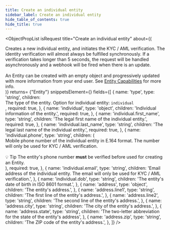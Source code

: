 ```yaml
---
title: Create an individual entity
sidebar_label: Create an individual entity
hide_table_of_contents: true
hide_title: true
---
```



<ObjectPropList
  isRequest
  title="Create an individual entity"
  about={(
    <div>
      Creates a new individual entity, and initiates the KYC / AML
      verification. The identity verification will almost always be fulfilled synchronously.
      If a verification takes longer than 5 seconds, the request will be handled asynchronously
      and a webhook will be fired when there is an update.
      <br/><br/>
      An Entity can be created with an empty object and progressively updated with more information
      from your end user. See <a href="/api/core/entities/object#entity-capabilities">Entity Capabilities</a> for
      more info.
    </div>
  )}
  returns= {"Entity"}
  snippetsElement={<EntitiesCreateIndividual />}
  fields={[
    {
      name: 'type',
      type: 'string',
      children: <div>The type of the entity. Option for individual entity: <code>individual</code></div>,
      required: true,
    },
    {
      name: 'individual',
      type: 'object',
      children: 'Individual information of the entity.',
      required: true,
    },
    {
      name: 'individual.first_name',
      type: 'string',
      children: 'The legal first name of the individual entity.',
      required: true,
    },
    {
      name: 'individual.last_name',
      type: 'string',
      children: 'The legal last name of the individual entity.',
      required: true,
    },
    {
      name: 'individual.phone',
      type: 'string',
      children: (
        <div>
          Mobile phone number of the individual entity in E.164 format. The number will only be used for KYC / AML verification.
          <br/><br/>
          <span className="pill-info">💡 Tip</span> The entity's
          phone number <strong>must</strong> be verified before used for creating an Entity.
        </div>
      ),
      required: true,
    },
    {
      name: 'individual.email',
      type: 'string',
      children: 'Email address of the individual entity. The email will only be used for KYC / AML verification.',
    },
    {
      name: 'individual.dob',
      type: 'string',
      children: 'The entity\'s date of birth in ISO 8601 format.',
    },
    {
      name: 'address',
      type: 'object',
      children: 'The entity\'s address.',
    },
    {
      name: 'address.line1',
      type: 'string',
      children: 'The first line of the entity\'s address.',
    },
    {
      name: 'address.line2',
      type: 'string',
      children: 'The second line of the entity\'s address.',
    },
    {
      name: 'address.city',
      type: 'string',
      children: 'The city of the entity\'s address.',
    },
    {
      name: 'address.state',
      type: 'string',
      children: 'The two-letter abbreviation for the state of the entity\'s address',
    },
    {
      name: 'address.zip',
      type: 'string',
      children: 'The ZIP code of the entity\'s address.',
    },
  ]}
/>
